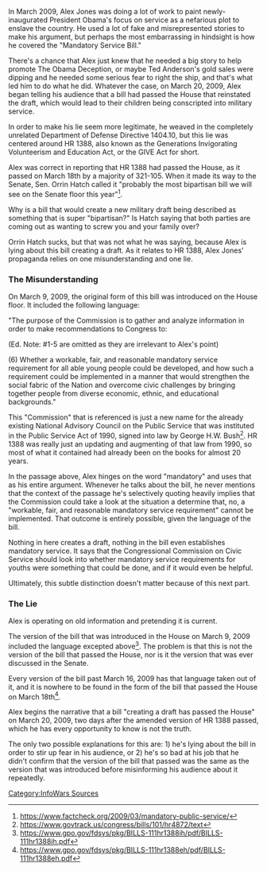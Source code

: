 In March 2009, Alex Jones was doing a lot of work to paint newly-inaugurated President Obama's focus on service as a nefarious plot to enslave the country. He used a lot of fake and misrepresented stories to make his argument, but perhaps the most embarrassing in hindsight is how he covered the "Mandatory Service Bill."

There's a chance that Alex just knew that he needed a big story to help promote The Obama Deception, or maybe Ted Anderson's gold sales were dipping and he needed some serious fear to right the ship, and that's what led him to do what he did. Whatever the case, on March 20, 2009, Alex began telling his audience that a bill had passed the House that reinstated the draft, which would lead to their children being conscripted into military service.

In order to make his lie seem more legitimate, he weaved in the completely unrelated Department of Defense Directive 1404.10, but this lie was centered around HR 1388, also known as the Generations Invigorating Volunteerism and Education Act, or the GIVE Act for short.

Alex was correct in reporting that HR 1388 had passed the House, as it passed on March 18th by a majority of 321-105. When it made its way to the Senate, Sen. Orrin Hatch called it "probably the most bipartisan bill we will see on the Senate floor this year"<ref>https://www.factcheck.org/2009/03/mandatory-public-service/</ref>.

Why is a bill that would create a new military draft being described as something that is super "bipartisan?" Is Hatch saying that both parties are coming out as wanting to screw you and your family over?

Orrin Hatch sucks, but that was not what he was saying, because Alex is lying about this bill creating a draft. As it relates to HR 1388, Alex Jones' propaganda relies on one misunderstanding and one lie.

===The Misunderstanding===

On March 9, 2009, the original form of this bill was introduced on the House floor. It included the following language:

"The purpose of the Commission is to gather and analyze information in order to make recommendations to Congress to:

(Ed. Note: #1-5 are omitted as they are irrelevant to Alex's point)

(6) Whether a workable, fair, and reasonable mandatory service requirement for all able young people could be developed, and how such a requirement could be implemented in a manner that would strengthen the social fabric of the Nation and overcome civic challenges by bringing together people from diverse economic, ethnic, and educational backgrounds."

This "Commission" that is referenced is just a new name for the already existing National Advisory Council on the Public Service that was instituted in the Public Service Act of 1990, signed into law by George H.W. Bush<ref>https://www.govtrack.us/congress/bills/101/hr4872/text</ref>. HR 1388 was really just an updating and augmenting of that law from 1990, so most of what it contained had already been on the books for almost 20 years.

In the passage above, Alex hinges on the word "mandatory" and uses that as his entire argument. Whenever he talks about the bill, he never mentions that the context of the passage he's selectively quoting heavily implies that the Commission could take a look at the situation a determine that, no, a "workable, fair, and reasonable mandatory service requirement" cannot be implemented. That outcome is entirely possible, given the language of the bill.

Nothing in here creates a draft, nothing in the bill even establishes mandatory service. It says that the Congressional Commission on Civic Service should look into whether mandatory service requirements for youths were something that could be done, and if it would even be helpful.

Ultimately, this subtle distinction doesn't matter because of this next part.

===The Lie===

Alex is operating on old information and pretending it is current.

The version of the bill that was introduced in the House on March 9, 2009 included the language excepted above<ref>https://www.gpo.gov/fdsys/pkg/BILLS-111hr1388ih/pdf/BILLS-111hr1388ih.pdf</ref>. The problem is that this is not the version of the bill that passed the House, nor is it the version that was ever discussed in the Senate.

Every version of the bill past March 16, 2009 has that language taken out of it, and it is nowhere to be found in the form of the bill that passed the House on March 18th<ref>https://www.gpo.gov/fdsys/pkg/BILLS-111hr1388eh/pdf/BILLS-111hr1388eh.pdf</ref>.

Alex begins the narrative that a bill "creating a draft has passed the House" on March 20, 2009, two days after the amended version of HR 1388 passed, which he has every opportunity to know is not the truth.

The only two possible explanations for this are: 1) he's lying about the bill in order to stir up fear in his audience, or 2) he's so bad at his job that he didn't confirm that the version of the bill that passed was the same as the version that was introduced before misinforming his audience about it repeatedly.

[[Category:InfoWars Sources]]

